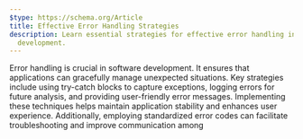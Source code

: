 ```yaml
---
$type: https://schema.org/Article
title: Effective Error Handling Strategies
description: Learn essential strategies for effective error handling in software
  development.
---
```


Error handling is crucial in software development. It ensures that applications can gracefully manage unexpected situations. Key strategies include using try-catch blocks to capture exceptions, logging errors for future analysis, and providing user-friendly error messages. Implementing these techniques helps maintain application stability and enhances user experience. Additionally, employing standardized error codes can facilitate troubleshooting and improve communication among